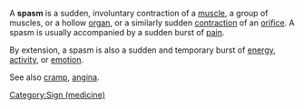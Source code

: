 A '''spasm''' is a sudden, involuntary contraction of a [[muscle]], a group of muscles, or a hollow [[Organ (anatomy)|organ]], or a similarly sudden [[contraction]] of an [[orifice]].  A spasm is usually accompanied by a sudden burst of [[pain]].

By extension, a spasm is also a sudden and temporary burst of [[energy]], [[activity]], or [[emotion]].

See also [[cramp]], [[angina]].

[[Category:Sign (medicine)]]

{{stub}}